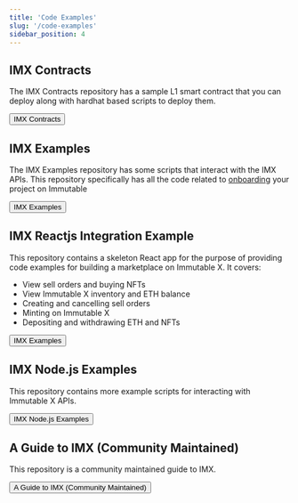 ```yaml
---
title: 'Code Examples'
slug: '/code-examples'
sidebar_position: 4
---
```



## IMX Contracts

The IMX Contracts repository has a sample L1 smart contract that you can deploy along with hardhat based scripts to deploy them.

<a href="https://github.com/immutable/imx-contracts">
  <Button>
    IMX Contracts
    <RightArrowIcon className={styles.ctaIcon} />
  </Button>
</a>

## IMX Examples

The IMX Examples repository has some scripts that interact with the IMX APIs. This repository specifically has all the code related to [onboarding](./guides/onboarding/index.md) your project on Immutable

<a href="https://github.com/immutable/imx-examples">
  <Button>
    IMX Examples <RightArrowIcon className={styles.ctaIcon} />
  </Button>
</a>

## IMX Reactjs Integration Example

This repository contains a skeleton React app for the purpose of providing code examples for building a marketplace on Immutable X. It covers:

* View sell orders and buying NFTs
* View Immutable X inventory and ETH balance
* Creating and cancelling sell orders
* Minting on Immutable X
* Depositing and withdrawing ETH and NFTs

<a href="https://github.com/immutable/imx-reactjs-integration-example">
  <Button>
    IMX Examples <RightArrowIcon className={styles.ctaIcon} />
  </Button>
</a>

## IMX Node.js Examples

This repository contains more example scripts for interacting with Immutable X APIs.

<a href="https://github.com/immutable/imx-nodejs-examples">
  <Button>
    IMX Node.js Examples <RightArrowIcon className={styles.ctaIcon} />
  </Button>
</a>

## A Guide to IMX (Community Maintained)

This repository is a community maintained guide to IMX.

<a href="https://github.com/8bNFT/incomplete-guide-to-imx">
  <Button>
    A Guide to IMX (Community Maintained)<RightArrowIcon className={styles.ctaIcon} />
  </Button>
</a>